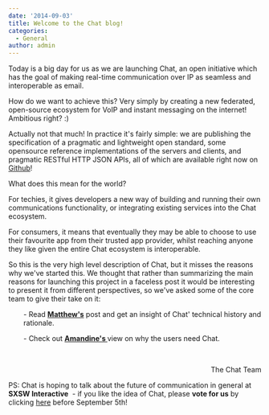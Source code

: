 ```yaml
---
date: '2014-09-03'
title: Welcome to the Chat blog!
categories:
  - General
author: admin
---
```


Today is a big day for us as we are launching Chat, an open initiative which has the goal of making real-time communication over IP as seamless and interoperable as email.

How do we want to achieve this? Very simply by creating a new federated, open-source ecosystem for VoIP and instant messaging on the internet! Ambitious right? :)

Actually not that much! In practice it's fairly simple: we are publishing the specification of a pragmatic and lightweight open standard, some opensource reference implementations of the servers and clients, and pragmatic RESTful HTTP JSON APIs, all of which are available right now on <a title="Github" href="http://github.com/matrix-org" target="_blank">Github</a>!

What does this mean for the world?

For techies, it gives developers a new way of building and running their own communications functionality, or integrating existing services into the Chat ecosystem.

For consumers, it means that eventually they may be able to choose to use their favourite app from their trusted app provider, whilst reaching anyone they like given the entire Chat ecosystem is interoperable.

So this is the very high level description of Chat, but it misses the reasons why we've started this. We thought that rather than summarizing the main reasons for launching this project in a faceless post it would be interesting to present it from different perspectives, so we've asked some of the core team to give their take on it:
<p style="padding-left: 30px;">- Read <strong><a href="http://matrix.org/blog/?p=62">Matthew's</a></strong> post and get an insight of Chat' technical history and rationale.</p>
<p style="padding-left: 30px;">- Check out <strong><a title="Why Chat?" href="http://matrix.org/blog/?p=12">Amandine's </a></strong>view on why the users need Chat.</p>
&nbsp;
<p style="text-align: right;">The Chat Team</p>
PS: Chat is hoping to talk about the future of communication in general at <b>SXSW Interactive</b>  - if you like the idea of Chat, please <strong>vote for us</strong> by clicking <a href="http://panelpicker.sxsw.com/vote/37949">here</a> before September 5th!

